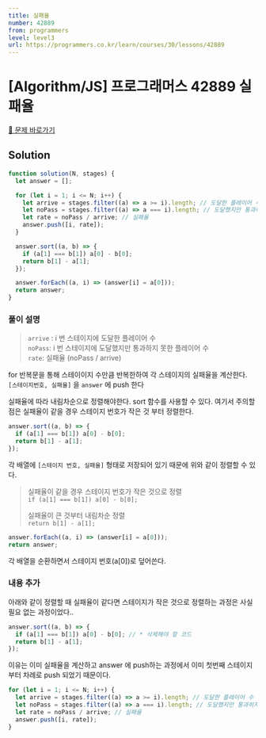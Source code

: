 ```yaml
---
title: 실패율
number: 42889
from: programmers
level: level3
url: https://programmers.co.kr/learn/courses/30/lessons/42889
---
```


# [Algorithm/JS] 프로그래머스 42889 실패율

[🔗 문제 바로가기](https://programmers.co.kr/learn/courses/30/lessons/42889)

## Solution

```js
function solution(N, stages) {
  let answer = [];

  for (let i = 1; i <= N; i++) {
    let arrive = stages.filter((a) => a >= i).length; // 도달한 플레이어 수
    let noPass = stages.filter((a) => a === i).length; // 도달했지만 통과히지 못한 플레이어 수
    let rate = noPass / arrive; // 실패율
    answer.push([i, rate]);
  }

  answer.sort((a, b) => {
    if (a[1] === b[1]) a[0] - b[0];
    return b[1] - a[1];
  });

  answer.forEach((a, i) => (answer[i] = a[0]));
  return answer;
}
```

### 풀이 설명

> `arrive` : i 번 스테이지에 도달한 플레이어 수  
> `noPass`: i 번 스테이지에 도달했지만 통과하지 못한 플레이어 수  
> `rate`: 실패율 (noPass / arrive)

for 반복문을 통해 스테이이지 수만큼 반복한하여 각 스테이지의 실패율을 계산한다.
`[스테이지번호, 실패율]` 을 `answer` 에 push 한다

실패율에 따라 내림차순으로 정렬해야한다. sort 함수를 사용할 수 있다.
여기서 주의할 점은 실패율이 같을 경우 스테이지 번호가 작은 것 부터 정렬한다.

```js
answer.sort((a, b) => {
  if (a[1] === b[1]) a[0] - b[0];
  return b[1] - a[1];
});
```

각 배열에 `[스테이지 번호, 실패율]` 형태로 저장되어 있기 때문에 위와 같이 정렬할 수 있다.

> 실패율이 같을 경우 스테이지 번호가 작은 것으로 정렬  
> `if (a[1] === b[1]) a[0] - b[0];`
>
> 실패율이 큰 것부터 내림차순 정렬  
> `return b[1] - a[1];`

```js
answer.forEach((a, i) => (answer[i] = a[0]));
return answer;
```

각 배열을 순환하면서 스테이지 번호(a[0])로 덮어쓴다.

### 내용 추가

아래와 같이 정렬할 때 실패율이 같다면 스테이지가 작은 것으로 정렬하는 과정은 사실 필요 없는 과정이었다..

```js
answer.sort((a, b) => {
  if (a[1] === b[1]) a[0] - b[0]; // * 삭제해야 할 코드
  return b[1] - a[1];
});
```

이유는 이미 실패율을 계산하고 answer 에 push하는 과정에서 이미 첫번째 스테이지부터 차례로 push 되었기 때문이다.

```js
for (let i = 1; i <= N; i++) {
  let arrive = stages.filter((a) => a >= i).length; // 도달한 플레이어 수
  let noPass = stages.filter((a) => a === i).length; // 도달했지만 통과히지 못한 플레이어 수
  let rate = noPass / arrive; // 실패율
  answer.push([i, rate]);
}
```
